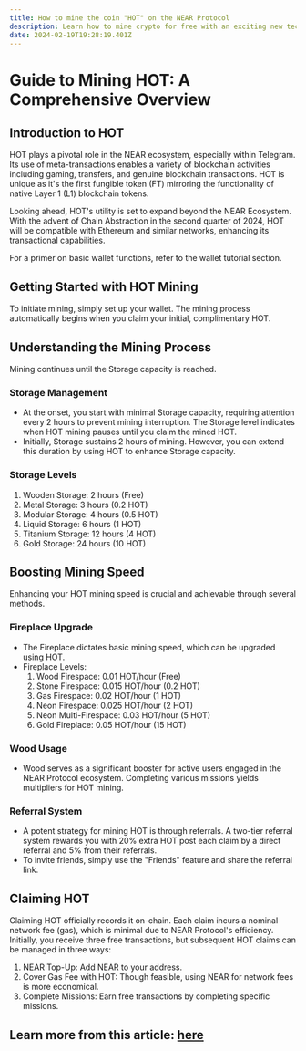 ```yaml
---
title: How to mine the coin "HOT" on the NEAR Protocol
description: Learn how to mine crypto for free with an exciting new technology built on the NEAR protocol. 
date: 2024-02-19T19:28:19.401Z
---
```


# Guide to Mining HOT: A Comprehensive Overview

## Introduction to HOT
HOT plays a pivotal role in the NEAR ecosystem, especially within Telegram. Its use of meta-transactions enables a variety of blockchain activities including gaming, transfers, and genuine blockchain transactions. HOT is unique as it's the first fungible token (FT) mirroring the functionality of native Layer 1 (L1) blockchain tokens.

Looking ahead, HOT's utility is set to expand beyond the NEAR Ecosystem. With the advent of Chain Abstraction in the second quarter of 2024, HOT will be compatible with Ethereum and similar networks, enhancing its transactional capabilities.

For a primer on basic wallet functions, refer to the wallet tutorial section.

## Getting Started with HOT Mining
To initiate mining, simply set up your wallet. The mining process automatically begins when you claim your initial, complimentary HOT.

## Understanding the Mining Process
Mining continues until the Storage capacity is reached.

### Storage Management
- At the onset, you start with minimal Storage capacity, requiring attention every 2 hours to prevent mining interruption. The Storage level indicates when HOT mining pauses until you claim the mined HOT.
- Initially, Storage sustains 2 hours of mining. However, you can extend this duration by using HOT to enhance Storage capacity.

### Storage Levels
1. Wooden Storage: 2 hours (Free)
2. Metal Storage: 3 hours (0.2 HOT)
3. Modular Storage: 4 hours (0.5 HOT)
4. Liquid Storage: 6 hours (1 HOT)
5. Titanium Storage: 12 hours (4 HOT)
6. Gold Storage: 24 hours (10 HOT)

## Boosting Mining Speed
Enhancing your HOT mining speed is crucial and achievable through several methods.

### Fireplace Upgrade
- The Fireplace dictates basic mining speed, which can be upgraded using HOT.
- Fireplace Levels:
   1. Wood Firespace: 0.01 HOT/hour (Free)
   2. Stone Firespace: 0.015 HOT/hour (0.2 HOT)
   3. Gas Firespace: 0.02 HOT/hour (1 HOT)
   4. Neon Firespace: 0.025 HOT/hour (2 HOT)
   5. Neon Multi-Firespace: 0.03 HOT/hour (5 HOT)
   6. Gold Fireplace: 0.05 HOT/hour (15 HOT)

### Wood Usage
- Wood serves as a significant booster for active users engaged in the NEAR Protocol ecosystem. Completing various missions yields multipliers for HOT mining.

### Referral System
- A potent strategy for mining HOT is through referrals. A two-tier referral system rewards you with 20% extra HOT post each claim by a direct referral and 5% from their referrals.
- To invite friends, simply use the "Friends" feature and share the referral link.

## Claiming HOT
Claiming HOT officially records it on-chain. Each claim incurs a nominal network fee (gas), which is minimal due to NEAR Protocol's efficiency. Initially, you receive three free transactions, but subsequent HOT claims can be managed in three ways:
1. NEAR Top-Up: Add NEAR to your address.
2. Cover Gas Fee with HOT: Though feasible, using NEAR for network fees is more economical.
3. Complete Missions: Earn free transactions by completing specific missions.

## Learn more from this article: [here](https://www.herewallet.app/blog/how-to-mine-HOT)